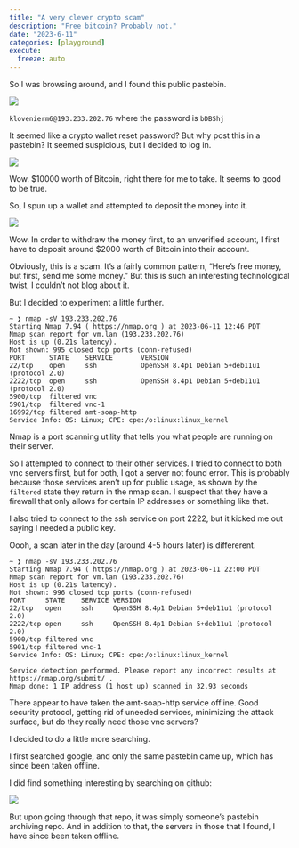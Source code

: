 ```yaml
---
title: "A very clever crypto scam"
description: "Free bitcoin? Probably not."
date: "2023-6-11"
categories: [playground]
execute:
  freeze: auto
---
```


So I was browsing around, and I found this public pastebin.

![](images/pastebin.png)

`klovenierm6@193.233.202.76` where the password is `bDBShj`

It seemed like a crypto wallet reset password? But why post this in a pastebin? It seemed suspicious, but I decided to log in.



![](images/loggedin.png)

Wow. $10000 worth of Bitcoin, right there for me to take. It seems to good to be true. 

So, I spun up a wallet and attempted to deposit the money into it. 

![](images/depositfirst.png)

Wow. In order to withdraw the money first, to an unverified account, I first have to deposit around $2000 worth of Bitcoin into their account. 

Obviously, this is a scam. It's a fairly common pattern, "Here's free money, but first, send me some money." But this is such an interesting technological twist, I couldn't not blog about it. 

But I decided to experiment a little further. 

```.default
~ ❯ nmap -sV 193.233.202.76
Starting Nmap 7.94 ( https://nmap.org ) at 2023-06-11 12:46 PDT
Nmap scan report for vm.lan (193.233.202.76)
Host is up (0.21s latency).
Not shown: 995 closed tcp ports (conn-refused)
PORT      STATE    SERVICE       VERSION
22/tcp    open     ssh           OpenSSH 8.4p1 Debian 5+deb11u1 (protocol 2.0)
2222/tcp  open     ssh           OpenSSH 8.4p1 Debian 5+deb11u1 (protocol 2.0)
5900/tcp  filtered vnc
5901/tcp  filtered vnc-1
16992/tcp filtered amt-soap-http
Service Info: OS: Linux; CPE: cpe:/o:linux:linux_kernel
```

Nmap is a port scanning utility that tells you what people are running on their server. 

So I attempted to connect to their other services. I tried to connect to both vnc servers first, but for both, I got a server not found error. This is probably because those services aren't up for public usage, as shown by the `filtered` state they return in the nmap scan. I suspect that they have a firewall that only allows for certain IP addresses or something like that. 

I also tried to connect to the ssh service on port 2222, but it kicked me out saying I needed a public key. 


Oooh, a scan later in the day (around 4-5 hours later) is differerent.

```.default
~ ❯ nmap -sV 193.233.202.76
Starting Nmap 7.94 ( https://nmap.org ) at 2023-06-11 22:00 PDT
Nmap scan report for vm.lan (193.233.202.76)
Host is up (0.21s latency).
Not shown: 996 closed tcp ports (conn-refused)
PORT     STATE    SERVICE VERSION
22/tcp   open     ssh     OpenSSH 8.4p1 Debian 5+deb11u1 (protocol 2.0)
2222/tcp open     ssh     OpenSSH 8.4p1 Debian 5+deb11u1 (protocol 2.0)
5900/tcp filtered vnc
5901/tcp filtered vnc-1
Service Info: OS: Linux; CPE: cpe:/o:linux:linux_kernel

Service detection performed. Please report any incorrect results at https://nmap.org/submit/ .
Nmap done: 1 IP address (1 host up) scanned in 32.93 seconds
```

There appear to have taken the amt-soap-http service offline. Good security protocol, getting rid of uneeded services, minimizing the attack surface, but do they really need those vnc servers?

I decided to do a little more searching. 

I first searched google, and only the same pastebin came up, which has since been taken offline. 

I did find something interesting by searching on github:

![](images/ghsearch.png)

But upon going through that repo, it was simply someone's pastebin archiving repo. And in addition to that, the servers in those that I found, I have since been taken offline. 




